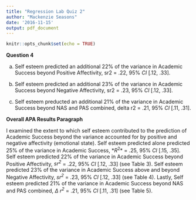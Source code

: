 ```yaml
---
title: "Regression Lab Quiz 2"
author: "Mackenzie Seasons"
date: '2016-11-15'
output: pdf_document
---
```


```r
knitr::opts_chunk$set(echo = TRUE)
```

**Question 4**

a) Self esteem predicted an additional 22% of the variance in Academic Success beyond Positive Affectivity, sr2 = .22, 95% *CI* [.12, .33]. 

b) Self esteem predicted an additional 23% of the variance in Academic Success beyond Negative Affectivity, sr2 = .23, 95% *CI* [.12, .33].

c) Self esteem preducted an additional 21% of the variance in Academic Success beyond NAS and PAS combined, delta r2 = .21, 95% *CI* [.11, .31].


**Overall APA Results Paragraph**

I examined the extent to which self esteem contributed to the prediction of Academic Success beyond the variance accounted for by positive and negative affectivity (emotional state). Self esteem predicted alone predicted 25% of the variance in Academic Success, $*R^2*$ = .25, 95% *CI* [.15, .35]. Self esteem predicted  22% of the variance in Academic Success beyond Positive Affectivity, *$sr^2$* = .22, 95% *CI* [.12, .33] (see Table 3). Self esteem predicted 23% of the variance in Academic Success above and beyond Negative Affectivity, *$sr^2$* = .23, 95% *CI* [.12, .33] (see Table 4). Lastly, Self esteem predicted 21% of the variance in Academic Success beyond NAS and PAS combined, $\Delta$ *$r^2$* = .21, 95% *CI* [.11, .31] (see Table 5).



